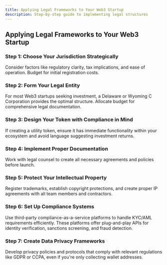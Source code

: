 ```yaml
---
title: Applying Legal Frameworks to Your Web3 Startup
description: Step-by-step guide to implementing legal structures
---
```


## Applying Legal Frameworks to Your Web3 Startup

### Step 1: Choose Your Jurisdiction Strategically
Consider factors like regulatory clarity, tax implications, and ease of operation. Budget for initial registration costs.

### Step 2: Form Your Legal Entity
For most Web3 startups seeking investment, a Delaware or Wyoming C Corporation provides the optimal structure. Allocate budget for comprehensive legal documentation.

### Step 3: Design Your Token with Compliance in Mind
If creating a utility token, ensure it has immediate functionality within your ecosystem and avoid language suggesting investment returns.

### Step 4: Implement Proper Documentation
Work with legal counsel to create all necessary agreements and policies before launch.

### Step 5: Protect Your Intellectual Property
Register trademarks, establish copyright protections, and create proper IP agreements with all team members and contractors.

### Step 6: Set Up Compliance Systems
Use third-party compliance-as-a-service platforms to handle KYC/AML requirements efficiently. These platforms offer plug-and-play APIs for identity verification, sanctions screening, and fraud detection.

### Step 7: Create Data Privacy Frameworks
Develop privacy policies and protocols that comply with relevant regulations like GDPR or CCPA, even if you're only collecting wallet addresses.
